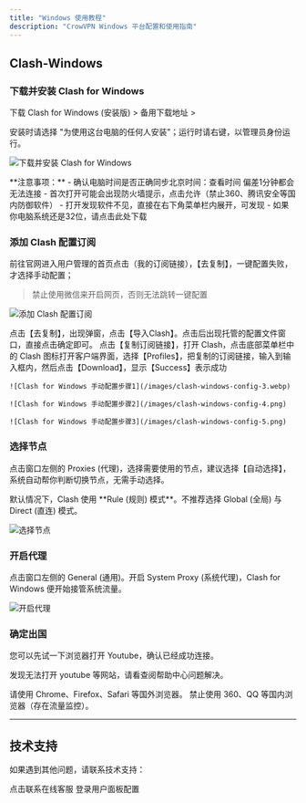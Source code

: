 ```yaml
---
title: "Windows 使用教程"
description: "CrowVPN Windows 平台配置和使用指南"
---
```


## Clash-Windows

### 下载并安装 Clash for Windows

下载 Clash for Windows (安装版) > 备用下载地址 >

安装时请选择 "为使用这台电脑的任何人安装"；运行时请右键，以管理员身份运行。

![下载并安装 Clash for Windows](/images/clash-windows-config-1.webp)

<Warning>
  **注意事项：**
  - 确认电脑时间是否正确同步北京时间：查看时间 偏差1分钟都会无法连接
  - 首次打开可能会出现防火墙提示，点击允许（禁止360、腾讯安全等国内防御软件）
  - 打开发现软件不见，直接在右下角菜单栏内展开，可发现
  - 如果你电脑系统还是32位，请点击此处下载
</Warning>

### 添加 Clash 配置订阅

前往官网进入用户管理的首页点击（我的订阅链接），【去复制】，一键配置失败，才选择手动配置；

> 禁止使用微信来开启网页，否则无法跳转一键配置

![添加 Clash 配置订阅](/images/dao-clash.png)

<AccordionGroup>
  <Accordion title="一键配置">
    点击【去复制】，出现弹窗，点击【导入Clash】。点击后出现托管的配置文件窗口，直接点击确定即可。
  </Accordion>
  
  <Accordion title="手动配置">
    点击【复制订阅链接】，打开 Clash，点击底部菜单栏中的 Clash 图标打开客户端界面，选择【Profiles】，把复制的订阅链接，输入到输入框内，然后点击【Download】，显示【Success】表示成功
    
    ![Clash for Windows 手动配置步骤1](/images/clash-windows-config-3.webp)
    
    ![Clash for Windows 手动配置步骤2](/images/clash-windows-config-4.png)
    
    ![Clash for Windows 手动配置步骤3](/images/clash-windows-config-5.png)
  </Accordion>
</AccordionGroup>

### 选择节点

点击窗口左侧的 Proxies (代理)，选择需要使用的节点，建议选择【自动选择】，系统自动帮你判断切换节点，无需手动选择。

<Info>
  默认情况下，Clash 使用 **Rule (规则) 模式**。不推荐选择 Global (全局) 与 Direct (直连) 模式。
</Info>

![选择节点](/images/clash-windows-config-6.png)

### 开启代理

点击窗口左侧的 General (通用)。开启 System Proxy (系统代理)，Clash for Windows 便开始接管系统流量。

![开启代理](/images/clash-windows-config-7.webp)

### 确定出国

您可以先试一下浏览器打开 Youtube，确认已经成功连接。

发现无法打开 youtube 等网站，请看查阅帮助中心问题解决。

<Info>
  请使用 Chrome、Firefox、Safari 等国外浏览器。
  禁止使用 360、QQ 等国内浏览器（存在流量监控）。
</Info>

---

## 技术支持

如果遇到其他问题，请联系技术支持：

<CardGroup cols={2}>
  <Card title="联系技术" icon="message" href="https://salesiq.zohopublic.com/signaturesupport.ls?widgetcode=dbde6ec4b7a80e04beb5f35811b2e9df7b8d535222fe185d2d3b4d7f95fbeb0f">
    点击联系在线客服
  </Card>
  <Card title="用户面板" icon="user" href="https://user.crowmesh.com">
    登录用户面板配置
  </Card>
</CardGroup>
